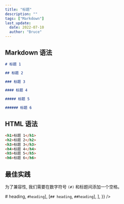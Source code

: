 ```yaml
---
title: "标题"
description: ""
tags: ["Markdown"]
last_update:
  date: 2022-07-10
  author: "Bruce"
---
```



## Markdown 语法

```markdown title="Markdown"
# 标题 1

## 标题 2

### 标题 3

#### 标题 4

##### 标题 5

###### 标题 6
```

## HTML 语法

```markdown title="Markdown"
<h1>标题 1</h1>
<h2>标题 2</h2>
<h3>标题 3</h3>
<h4>标题 4</h4>
<h5>标题 5</h5>
<h6>标题 6</h6>
```

## 最佳实践

为了兼容性, 我们需要在数字符号 `(#)` 和标题间添加一个<TH>空格</TH>。

<Table
  wrapperStyle={{ width: "50%" }}
  data={{
    position: ["center", "center"],
    header: ["✅", "🔴"],
    body: [
      [<code># heading</code>, <code>#heading</code>],
      [<code>## heading</code>, <code>##heading</code>],
    ],
  }}
/>
